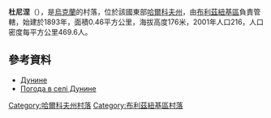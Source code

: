 {{coord|48|51|48|N|36|39|21|E|scale:100000_region:UA|display=title}}

'''杜尼涅'''（{{lang-uk|Дунине}}），是[[烏克蘭|烏克蘭]]的村落，位於該國東部[[哈爾科夫州|哈爾科夫州]]，由[[布利茲紐基區|布利茲紐基區]]負責管轄，始建於1893年，面積0.46平方公里，海拔高度176米，2001年人口216，人口密度每平方公里469.6人。

==參考資料==
* [http://gska2.rada.gov.ua/pls/z7502/A005?rdat1=09.01.2009&rf7571=32322 Дунине]{{dead link|date=2018年3月 |bot=InternetArchiveBot |fix-attempted=yes }}
* [http://weather.in.ua/ua/har'kovskaja/7505 Погода в селі Дунине] {{Wayback|url=http://weather.in.ua/ua/har%27kovskaja/7505 |date=20200806075221 }}

{{DEFAULTSORT:Дунине}}
[[Category:哈爾科夫州村落|Category:哈爾科夫州村落]]
[[Category:布利茲紐基區村落|Category:布利茲紐基區村落]]


{{Kharkiv-geo-stub}}